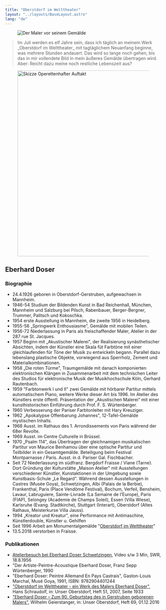 ```yaml
---
title: "Oberstdorf im Welttheater"
layout: "../layouts/BaseLayout.astro"
lang: "de"
---
```



<figure class="layout-grid">
  <Image
    src={hero}
    widths={[400, 800, 1200]}
    sizes={`(min-width: 1300px) 960px, calc(100vw - 2rem)`}
    alt="Der Maler vor seinem Gemälde"
  />
</figure>

<Blockquote author="Eberhard Doser, Fraisse / Frankreich, Juni 2007">
  Im Juli werden es elf Jahre sein, dass ich täglich an meinem Werk _Oberstdorf
  im Welttheater_ mit tagtäglichem Neuanfang beginne, was mehrere Stunden
  andauert. Das wird so lange noch gehen, bis das in mir vollendete Bild in mein
  äußeres Gemälde übertragen wird. Aber: Reicht dazu meine noch restliche
  Lebenszeit aus?
</Blockquote>


<figure class="layout-grid">
  <Image src={sketch} width="600" alt="Skizze Operettenhafter Auftakt" />
</figure>

## Eberhard Doser

### Biographie

- 24.4.1926 geboren in Oberstdorf-Gerstruben, aufgewachsen in Mannheim.
- 1946-54 Studium der Bildenden Kunst in Bad Reichenhall, München, Mannheim und Salzburg bei Pilsch, Rabenbauer, Berger-Bergner, Trummer, Palitsch und Kokoschka.
- 1954 erste Ausstellung in Mannheim, die zweite 1956 in Heidelberg.
- 1955-56 „Springwerk Enthousiasme", Gemälde mit mobilen Teilen.
- 1956-72 Niederlassung in Paris als freischaffender Maler, Atelier in der 287 rue St. Jacques.
- 1957 Beginn mit „Akustischer Malerei", der Realisierung synästhetischer Absichten, indem der Künstler eine Skala füt Farbtöne mit einer gleichlaufenden für Töne der Musik zu entwickeln begann. Parallel dazu lebenslang plastische Objekte, vorwiegend aus Sperrholz, Zement und Materialkombinationen.
- 1958 „Die roten Türme", Traumgemälde mit danach komponierten elektronischen Klängen in Zusammenarbeit mit dem technischen Leiter des Studios für elektronische Musik der Musikhochschule Köln, Gerhard Rautenbach.
- 1959 "Farbtonwerk I und II" zwei Gemälde mit hörbarer Partitur mittels automatischem Piano, weitere Werke dieser Art bis 1996. Im Atelier des Künstlers erste öffentl. Präsentation der „Akustischen Malerei“ mit einer kunsthistorischen Ein­führung durch Prof. F. S. Würtenberger.
- 1960 Verbesserung der Pariser Farbtonleiter mit Hary Kreuziger.
- 1962 „Apokalypse Offenbarung Johannes", 12-Tafel-Gemälde mystischen Inhalts.
- 1968 Ausst. im Rathaus des 1. Arrondissements von Paris während der 68er Revolte.
- 1969 Ausst. im Centre Culturelle in Brüssel.
- 1970 „Psalm 114", das Übertragen der gleichnamigen musikalischen Partitur von Maurice Benhamou über eine optische Partitur und Teilbilder in ein Gesamtgemälde. Beteiligung beim Festival Montparnasse / Paris. Ausst. in d. Pariser Gal. Fischbacher.
- Seit 72 Niederlassung im südfranz. Bergdorf Fraisse / Viane (Tarne). Dort Gründung der Kulturstätte „Maison Atelier" mit Ausstellungen verschiedener Künstler, Kunstak­tionen in der Umgebung sowie Kunstbasis-Schule „Le Regard". Während dessen Ausstellungen in Castres (Musée Goya), Schwetzingen, Albi (Palais de la Berbie), Frankenthal, Paris (Place Vendöme Festival), Bochum, Verfeil, Bensheim, Lavaur, Labruguiere, Sainte-Livrade (La Semaine de l'Europe), Paris (FIAP), Selongey (Academie de Champs Soleil), Essen (Villa Wiese), Karlsruhe (Evang. Stadtkirche), Stuttgart (Interart), Oberstdorf (Altes Rathaus, Meisterkurse Villa Jauss).
- 1994 „Kreator und Kreatur", eine Performance mit Antimaschine, Künstlerdouble, Künstler u. Gehilfen
- Seit 1996 Arbeit am Monumentalgemälde "[Oberstdorf im Welttheater](/welttheater)"
- 13.5.2018 verstorben in Fraisse.

### Publikationen

- [Atelierbesuch bei Eberhard Doser Schwetzingen](https://www.ardmediathek.de/video/swr-retro-von-rhein-main-und-neckar/atelierbesuch-bei-eberhard-doser-schwetzingen/swrfernsehen-de/Y3JpZDovL3N3ci5kZS9hZXgvbzExNjA1NDc/), Video s/w 3 Min, SWR, 18.8.1956
- "Der Artiste-Peintre-Acoustique Eberhard Doser, Franz Sepp Würtenberger, 1990
- "Eberhard Doser: Peintre Allemand En Pays Castrais", Gaston-Louis Marchal, Musé Goya, 1991, ISBN: 9782904401244
- ["Oberstdorf im Welttheater - ein Werk des Malers Eberhard Doser"](https://www.verschoenerungsverein-oberstdorf.de/unser-oberstdorf/heft-51/oberstdorf-welttheater-ein-werk-malers-eberhard-doser.html), Hans Schraudolf, in: Unser Oberstdorf, Heft 51, 2007, Seite 1933
- ["Eberhard Doser – Zum 90. Geburtstag des in Gerstruben geborenen Malers"](https://www.verschoenerungsverein-oberstdorf.de/unser-oberstdorf/heft-69/eberhard-doser-zum-90-geburtstag-gerstruben-geborenen-malers.html), Wilhelm Geierstanger, in: Unser Oberstdorf, Heft 69, 01.12.2016
